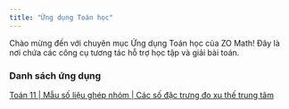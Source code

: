 ---
title: "Ứng dụng Toán học"
---

Chào mừng đến với chuyên mục Ứng dụng Toán học của ZO Math! Đây là nơi chứa các công cụ tương tác hỗ trợ học tập và giải bài toán.

### Danh sách ứng dụng
[Toán 11 | Mẫu số liệu ghép nhóm | Các số đặc trưng đo xu thế trung tâm](toan-thpt/lop-11/mau-so-lieu-ghep-nhom-dac-trung-do-xu-the-trung-tam/mau-so-lieu-ghep-nhom-dac-trung-do-xu-the-trung-tam.qmd)